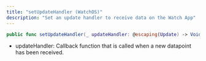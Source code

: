 ```yaml
---
title: "setUpdateHandler (WatchOS)"
description: "Set an update handler to receive data on the Watch App"
---
```

```swift
public func setUpdateHandler(_ updateHandler: @escaping(Update) -> Void){

```

*   updateHandler: Callback function that is called when a new datapoint has been received.



